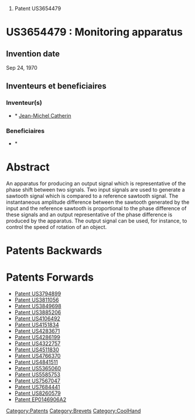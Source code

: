 # Patent US3654479





=US3654479 : Monitoring apparatus = 



== Invention date ==

Sep 24, 1970

== Inventeurs et beneficiaires ==

=== Inventeur(s) === 
* * [[Jean-Michel Catherin]]
=== Beneficiaires === 
* * [[]]


= Abstract =

An apparatus for producing an output signal which is representative of the phase shift between two signals. Two input signals are used to generate a sawtooth signal which is compared to a reference sawtooth signal. The instantaneous amplitude difference between the sawtooth generated by the input and the reference sawtooth is proportional to the phase difference of these signals and an output representative of the phase difference is produced by the apparatus. The output signal can be used, for instance, to control the speed of rotation of an object.
= Patents Backwards =

= Patents Forwards =

* [[Patent US3794899]]
* [[Patent US3811056]]
* [[Patent US3849698]]
* [[Patent US3885206]]
* [[Patent US4106492]]
* [[Patent US4151834]]
* [[Patent US4283671]]
* [[Patent US4286199]]
* [[Patent US4322757]]
* [[Patent US4511830]]
* [[Patent US4766370]]
* [[Patent US4841511]]
* [[Patent US5365060]]
* [[Patent US5585753]]
* [[Patent US7567047]]
* [[Patent US7684441]]
* [[Patent US8260579]]
* [[Patent EP0146906A2]]
[[Category:Patents]][[Category:Brevets]][[Category:CoolHand]]